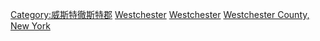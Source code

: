 [[Category:威斯特徹斯特郡|Category:威斯特徹斯特郡]]
[[Category:紐約州各郡建築物|Westchester]]
[[Category:哈德遜河谷建築物|Westchester]]
[[Category:紐約都會區各郡建築物|Westchester County, New York]]